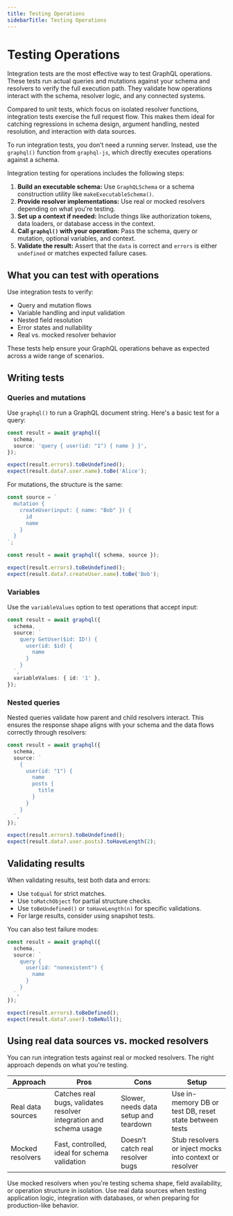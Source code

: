 ```yaml
---
title: Testing Operations
sidebarTitle: Testing Operations
---
```


# Testing Operations

Integration tests are the most effective way to test GraphQL operations. 
These tests run actual queries and mutations against your schema and 
resolvers to verify the full execution path. They validate how 
operations interact with the schema, resolver logic, and any 
connected systems.

Compared to unit tests, which focus on isolated resolver functions, 
integration tests exercise the full request flow. This makes them 
ideal for catching regressions in schema design, argument handling, 
nested resolution, and interaction with data sources.

To run integration tests, you don’t need a running server. 
Instead, use the `graphql()` function from `graphql-js`, which 
directly executes operations against a schema.

Integration testing for operations includes the following steps:

1. **Build an executable schema:** Use `GraphQLSchema` or a schema 
construction utility like `makeExecutableSchema()`.
2. **Provide resolver implementations:** Use real or mocked resolvers 
depending on what you're testing.
3. **Set up a context if needed:** Include things like authorization tokens, 
data loaders, or database access in the context.
4. **Call `graphql()` with your operation:** Pass the schema, query or mutation, 
optional variables, and context.
5. **Validate the result:** Assert that the `data` is correct and `errors` 
is either `undefined` or matches expected failure cases.

## What you can test with operations

Use integration tests to verify:

- Query and mutation flows
- Variable handling and input validation
- Nested field resolution
- Error states and nullability
- Real vs. mocked resolver behavior

These tests help ensure your GraphQL operations behave as expected across a wide 
range of scenarios.

## Writing tests

### Queries and mutations

Use `graphql()` to run a GraphQL document string. Here's a basic test for a query:

```ts
const result = await graphql({
  schema,
  source: 'query { user(id: "1") { name } }',
});

expect(result.errors).toBeUndefined();
expect(result.data?.user.name).toBe('Alice');
```

For mutations, the structure is the same:

```ts
const source = `
  mutation {
    createUser(input: { name: "Bob" }) {
      id
      name
    }
  }
`;

const result = await graphql({ schema, source });

expect(result.errors).toBeUndefined();
expect(result.data?.createUser.name).toBe('Bob');
```

### Variables

Use the `variableValues` option to test operations that accept input:

```ts
const result = await graphql({
  schema,
  source: `
    query GetUser($id: ID!) {
      user(id: $id) {
        name
      }
    }
  `,
  variableValues: { id: '1' },
});
```

### Nested queries

Nested queries validate how parent and child resolvers interact. This ensures 
the response shape aligns with your schema and the data flows correctly through 
resolvers:

```ts
const result = await graphql({
  schema,
  source: `
    {
      user(id: "1") {
        name
        posts {
          title
        }
      }
    }
  `,
});

expect(result.errors).toBeUndefined();
expect(result.data?.user.posts).toHaveLength(2);
```

## Validating results

When validating results, test both data and errors:

- Use `toEqual` for strict matches.
- Use `toMatchObject` for partial structure checks.
- Use `toBeUndefined()` or `toHaveLength(n)` for specific validations.
- For large results, consider using snapshot tests. 

You can also test failure modes:

```ts
const result = await graphql({
  schema,
  source: `
    query {
      user(id: "nonexistent") {
        name
      }
    }
  `,
});

expect(result.errors).toBeDefined();
expect(result.data?.user).toBeNull();
```

## Using real data sources vs. mocked resolvers

You can run integration tests against real or mocked resolvers. The 
right approach depends on what you're testing.

| Approach | Pros | Cons | Setup |
|----------|------|------|-------|
| Real data sources | Catches real bugs, validates resolver integration and schema usage | Slower, needs data setup and teardown | Use in-memory DB or test DB, reset state between tests |
| Mocked resolvers | Fast, controlled, ideal for schema validation | Doesn’t catch real resolver bugs | Stub resolvers or inject mocks into context or resolver |

Use mocked resolvers when you're testing schema shape, field availability, or 
operation structure in isolation. Use real data sources when testing 
application logic, integration with databases, or when preparing for 
production-like behavior.